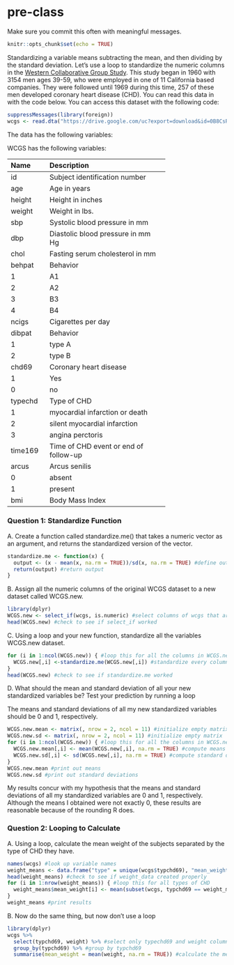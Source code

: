 # pre-class


Make sure you commit this often with meaningful messages. 



```r
knitr::opts_chunk$set(echo = TRUE)
```








Standardizing a variable means subtracting the mean, and then dividing by the standard deviation. Let’s use a loop to standardize the numeric columns in the [Western Collaborative Group Study](https://clinicaltrials.gov/ct2/show/NCT00005174). This study began in 1960 with 3154 men ages 39-59, who were employed in one of 11 California based companies. They were followed until 1969 during this time, 257 of these men developed coronary heart disease (CHD). You can read this data in with the code below. You can access this dataset with the following code:

```R

suppressMessages(library(foreign))
wcgs <- read.dta("https://drive.google.com/uc?export=download&id=0B8CsRLdwqzbzYWxfN3ExQllBQkU")
```

The data has the following variables:



WCGS has the following variables:

-----------------------------------------------------------
Name    Description
------- -------------------------------------------
id      Subject identification number

age     Age in years

height  Height in inches

weight  Weight in lbs.

sbp     Systolic blood pressure in mm 

dbp     Diastolic blood pressure in mm Hg

chol    Fasting serum cholesterol in mm 

behpat  Behavior

  1       A1

  2       A2

  3       B3

  4       B4

ncigs   Cigarettes per day

dibpat  Behavior

1       type A

2       type B

chd69   Coronary heart disease

1       Yes

0       no

typechd Type of CHD

1       myocardial infarction or death

2       silent myocardial infarction

3       angina perctoris

time169 Time of CHD event or end of follow-up

arcus   Arcus senilis

0       absent

1       present

bmi     Body Mass Index
-----------------------------------------------------------




### Question 1: Standardize Function

A. Create a function called standardize.me() that takes a numeric vector as an argument, and returns the standardized version of the vector.
```r
standardize.me <- function(x) {
  output <- (x - mean(x, na.rm = TRUE))/sd(x, na.rm = TRUE) #define output as the formula for standardization
  return(output) #return output
}
```


B. Assign all the numeric columns of the original WCGS dataset to a new dataset called WCGS.new.
```r
library(dplyr)
WCGS.new <- select_if(wcgs, is.numeric) #select columns of wcgs that are numeric
head(WCGS.new) #check to see if select_if worked
```
C. Using a loop and your new function, standardize all the variables WCGS.new dataset.
```r
for (i in 1:ncol(WCGS.new)) { #loop this for all the columns in WCGS.new
  WCGS.new[,i] <-standardize.me(WCGS.new[,i]) #standardize every column of WCGS.new
}
head(WCGS.new) #check to see if standardize.me worked
```
D. What should the mean and standard deviation of all your new standardized variables be? Test your prediction by running a loop

The means and standard deviations of all my new standardized variables should be 0 and 1, respectively.
```r
WCGS.new.mean <- matrix(, nrow = 2, ncol = 11) #initialize empty matrix
WCGS.new.sd <- matrix(, nrow = 2, ncol = 11) #initialize empty matrix
for (i in 1:ncol(WCGS.new)) { #loop this for all the columns in WCGS.new
  WCGS.new.mean[,i] <- mean(WCGS.new[,i], na.rm = TRUE) #compute means of standardized variables
  WCGS.new.sd[,i] <- sd(WCGS.new[,i], na.rm = TRUE) #compute standard deviations of standardized variables
}
WCGS.new.mean #print out means
WCGS.new.sd #print out standard deviations
```
My results concur with my hypothesis that the means and standard deviations of all my standardized variables are 0 and 1, respectively. Although the means I obtained were not exactly 0, these results are reasonable because of the rounding R does.



### Question 2: Looping to Calculate

A. Using a loop, calculate the mean weight of the subjects separated by the type of CHD they have.
```r
names(wcgs) #look up variable names
weight_means <- data.frame("type" = unique(wcgs$typchd69), "mean_weight" = NA) #initialize weight_means dataframe
head(weight_means) #check to see if weight_data created properly
for (i in 1:nrow(weight_means)) { #loop this for all types of CHD
  weight_means$mean_weight[i] <- mean(subset(wcgs, typchd69 == weight_means$type[i])$weight, na.rm = TRUE) #calculate the mean for each type of CHD
}
weight_means #print results
```
B. Now do the same thing, but now don’t use a loop
```r
library(dplyr)
wcgs %>%
  select(typchd69, weight) %>% #select only typechd69 and weight columns
  group_by(typchd69) %>% #group by typchd69
  summarise(mean_weight = mean(weight, na.rm = TRUE)) #calculate the mean weights for each group of chd

```

